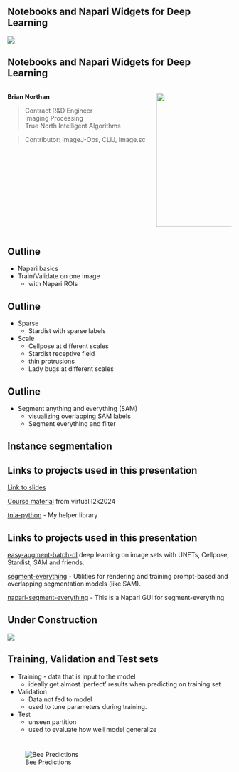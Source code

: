 ## Notebooks and Napari Widgets for Deep Learning

![](url_qrcodecreator.com_18_38_23.png)


## Notebooks and Napari Widgets for Deep Learning


:::: {.columns}

::: {.column width="65%"}
**Brian Northan**

>Contract R&D Engineer  
>Imaging Processing  
>True North Intelligent Algorithms  

>Contributor: ImageJ-Ops, CLIJ, Image.sc
:::

::: {.column width="35%"}
![](logo.jpeg){width="300" fig-alt="tnia logo" fig-align="right"}
:::

::::

## Outline

* Napari basics
* Train/Validate on one image
    * with Napari ROIs

## Outline

* Sparse
    * Stardist with sparse labels
* Scale
    * Cellpose at different scales
    * Stardist receptive field
    * thin protrusions
    * Lady bugs at different scales

## Outline

* Segment anything and everything (SAM)
    * visualizing overlapping SAM labels
    * Segment everything and filter

## Instance segmentation

## Links to projects used in this presentation 

[Link to slides](https://github.com/True-North-Intelligent-Algorithms/notebooks-and-napari-widgets-for-dl-quarto)

[Course material](https://true-north-intelligent-algorithms.github.io/notebooks-and-napari-widgets-for-dl/intro.html) from virtual I2k2024

[tnia-python](https://github.com/True-North-Intelligent-Algorithms/tnia-python) - My helper library


## Links to projects used in this presentation

[easy-augment-batch-dl](https://github.com/True-North-Intelligent-Algorithms/napari-easy-augment-batch-dl) deep learning on image sets with UNETs, Cellpose, Stardist, SAM and friends.

[segment-everything](https://github.com/True-North-Intelligent-Algorithms/segment-everything) - Utilities for rendering and training prompt-based and overlapping segmentation models (like SAM).  

[napari-segment-everything](https://github.com/True-North-Intelligent-Algorithms/napari-segment-everything) - This is a Napari GUI for segment-everything

## Under Construction

![](under_construction.jpg)

## Training, Validation and Test sets

* Training - data that is input to the model
    * ideally get almost 'perfect' results when predicting on training set
* Validation 
    * Data not fed to model
    * used to tune parameters during training.  
* Test 
    * unseen partition 
    * used to evaluate how well model generalize

# 
![Bee Predictions](./bee-predictions.png)


